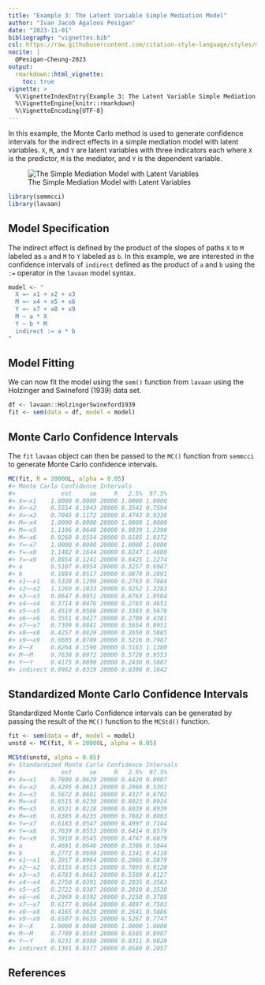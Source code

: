 ```yaml
---
title: "Example 3: The Latent Variable Simple Mediation Model"
author: "Ivan Jacob Agaloos Pesigan"
date: "2023-11-01"
bibliography: "vignettes.bib"
csl: https://raw.githubusercontent.com/citation-style-language/styles/master/apa.csl
nocite: |
  @Pesigan-Cheung-2023
output:
  rmarkdown::html_vignette:
    toc: true
vignette: >
  %\VignetteIndexEntry{Example 3: The Latent Variable Simple Mediation Model}
  %\VignetteEngine{knitr::rmarkdown}
  %\VignetteEncoding{UTF-8}
---
```


<!-- vignettes/example-3-latent.Rmd is generated from .setup/vignettes/example-3-latent.Rmd.orig. Please edit that file -->





In this example,
the Monte Carlo method is used to generate confidence intervals
for the indirect effects in a simple mediation model with latent variables.
`X`, `M`, and `Y` are latent variables with three indicators each
where `X` is the predictor, `M` is the mediator,
and `Y` is the dependent variable.

![The Simple Mediation Model with Latent Variables](https://raw.githubusercontent.com/jeksterslab/semmcci/main/.setup/latex/figures/png/latent.png)


```r
library(semmcci)
library(lavaan)
```

## Model Specification

The indirect effect is defined by the product of the slopes
of paths `X` to `M` labeled as `a` and `M` to `Y` labeled as `b`.
In this example, we are interested in the confidence intervals of `indirect`
defined as the product of `a` and `b` using the `:=` operator
in the `lavaan` model syntax.


```r
model <- "
  X =~ x1 + x2 + x3
  M =~ x4 + x5 + x6
  Y =~ x7 + x8 + x9
  M ~ a * X
  Y ~ b * M
  indirect := a * b
"
```

## Model Fitting

We can now fit the model using the `sem()` function from `lavaan` using the Holzinger and Swineford (1939) data set.


```r
df <- lavaan::HolzingerSwineford1939
fit <- sem(data = df, model = model)
```

## Monte Carlo Confidence Intervals

The `fit` `lavaan` object can then be passed to the `MC()` function from `semmcci`
to generate Monte Carlo confidence intervals.


```r
MC(fit, R = 20000L, alpha = 0.05)
#> Monte Carlo Confidence Intervals
#>             est     se     R   2.5%  97.5%
#> X=~x1    1.0000 0.0000 20000 1.0000 1.0000
#> X=~x2    0.5554 0.1043 20000 0.3542 0.7594
#> X=~x3    0.7045 0.1172 20000 0.4743 0.9338
#> M=~x4    1.0000 0.0000 20000 1.0000 1.0000
#> M=~x5    1.1106 0.0648 20000 0.9839 1.2390
#> M=~x6    0.9268 0.0554 20000 0.8185 1.0372
#> Y=~x7    1.0000 0.0000 20000 1.0000 1.0000
#> Y=~x8    1.1482 0.1644 20000 0.8247 1.4680
#> Y=~x9    0.8854 0.1241 20000 0.6425 1.1274
#> a        0.5107 0.0954 20000 0.3257 0.6987
#> b        0.1884 0.0517 20000 0.0878 0.2891
#> x1~~x1   0.5320 0.1299 20000 0.2763 0.7884
#> x2~~x2   1.1269 0.1033 20000 0.9252 1.3283
#> x3~~x3   0.8647 0.0951 20000 0.6763 1.0504
#> x4~~x4   0.3714 0.0476 20000 0.2783 0.4651
#> x5~~x5   0.4519 0.0586 20000 0.3383 0.5678
#> x6~~x6   0.3551 0.0427 20000 0.2709 0.4381
#> x7~~x7   0.7309 0.0841 20000 0.5654 0.8951
#> x8~~x8   0.4257 0.0829 20000 0.2650 0.5885
#> x9~~x9   0.6605 0.0709 20000 0.5216 0.7987
#> X~~X     0.8264 0.1590 20000 0.5163 1.1380
#> M~~M     0.7638 0.0972 20000 0.5728 0.9553
#> Y~~Y     0.4175 0.0890 20000 0.2430 0.5887
#> indirect 0.0962 0.0319 20000 0.0398 0.1642
```

## Standardized Monte Carlo Confidence Intervals

Standardized Monte Carlo Confidence intervals can be generated by passing the result of the `MC()` function to the `MCStd()` function.


```r
fit <- sem(data = df, model = model)
unstd <- MC(fit, R = 20000L, alpha = 0.05)
```


```r
MCStd(unstd, alpha = 0.05)
#> Standardized Monte Carlo Confidence Intervals
#>             est     se     R   2.5%  97.5%
#> X=~x1    0.7800 0.0629 20000 0.6420 0.8907
#> X=~x2    0.4295 0.0613 20000 0.2966 0.5391
#> X=~x3    0.5672 0.0601 20000 0.4327 0.6702
#> M=~x4    0.8515 0.0230 20000 0.8023 0.8924
#> M=~x5    0.8531 0.0228 20000 0.8039 0.8939
#> M=~x6    0.8385 0.0235 20000 0.7882 0.8803
#> Y=~x7    0.6183 0.0547 20000 0.4997 0.7144
#> Y=~x8    0.7639 0.0553 20000 0.6414 0.8579
#> Y=~x9    0.5910 0.0545 20000 0.4747 0.6879
#> a        0.4691 0.0646 20000 0.3306 0.5844
#> b        0.2772 0.0698 20000 0.1341 0.4110
#> x1~~x1   0.3917 0.0964 20000 0.2066 0.5879
#> x2~~x2   0.8155 0.0515 20000 0.7093 0.9120
#> x3~~x3   0.6783 0.0663 20000 0.5509 0.8127
#> x4~~x4   0.2750 0.0391 20000 0.2035 0.3563
#> x5~~x5   0.2722 0.0387 20000 0.2010 0.3538
#> x6~~x6   0.2969 0.0392 20000 0.2250 0.3788
#> x7~~x7   0.6177 0.0664 20000 0.4897 0.7503
#> x8~~x8   0.4165 0.0829 20000 0.2641 0.5886
#> x9~~x9   0.6507 0.0635 20000 0.5267 0.7747
#> X~~X     1.0000 0.0000 20000 1.0000 1.0000
#> M~~M     0.7799 0.0593 20000 0.6585 0.8907
#> Y~~Y     0.9231 0.0388 20000 0.8311 0.9820
#> indirect 0.1301 0.0377 20000 0.0580 0.2057
```

## References
